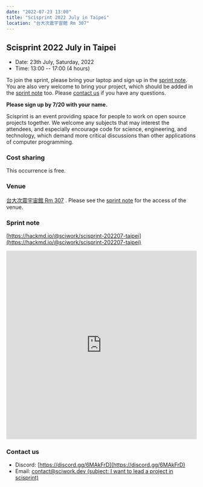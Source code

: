```yaml
---
date: "2022-07-23 13:00"
title: "Scisprint 2022 July in Taipei"
location: "台大次震宇宙館 Rm 307"
---
```


## Scisprint 2022 July in Taipei

- Date: 23th July, Saturday, 2022
- Time: 13:00 -- 17:00 (4 hours)

To join the sprint, please bring your laptop and sign up in the [sprint
note](#sprint-note). You are also very welcome to bring your project,
which should be added in the [sprint note](#sprint-note) too. Please
[contact us](#contact-us) if you have any questions.

**Please sign up by 7/20 with your name.**

Scisprint is an event providing space for people to work on open source
projects together. We welcome any subjects that may interest the
attendees, and especially encourage code for science, engineering, and
technology, which demand more critical discussions than other
applications of computer programming.

### Cost sharing

This occurrence is free.

### Venue

[台大次震宇宙館 Rm 307](https://lecospa.ntu.edu.tw) . Please see the
[sprint note](#sprint-note) for the access of the venue.

<Map src="https://www.google.com/maps/embed?pb=!1m18!1m12!1m3!1d1162.6903190403807!2d121.53660768876628!3d25.022387907642923!2m3!1f0!2f0!3f0!3m2!1i1024!2i768!4f13.1!3m3!1m2!1s0x3442aa27fb964d21%3A0xcb55bd1e87dde64f!2z5Y-w5aSn5qyh6ZyH5a6H5a6Z6aSo!5e0!3m2!1szh-TW!2stw!4v1657713133306!5m2!1szh-TW!2stw" />

### Sprint note

[https://hackmd.io/@sciwork/scisprint-202207-taipei](https://hackmd.io/@sciwork/scisprint-202207-taipei)

<iframe
  width="100%"
  height="500"
  src="https://hackmd.io/@sciwork/scisprint-202207-taipei"
  frameBorder="0"
></iframe>

### Contact us

- Discord: [https://discord.gg/6MAkFrD](https://discord.gg/6MAkFrD)
- Email: [contact@sciwork.dev (subject: I want to lead a project in
  scisprint)](mailto:contact@sciwork.dev?subject=[sciwork]%20I%20want%20to%20lead%20a%20project%20in%20scisprint)
